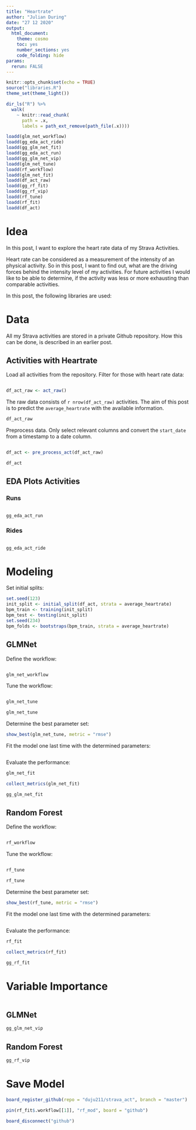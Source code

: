 ```yaml
---
title: "Heartrate"
author: "Julian During"
date: "27 12 2020"
output: 
  html_document: 
    theme: cosmo
    toc: yes
    number_sections: yes
    code_folding: hide
params:
  rerun: FALSE
---
```


```r
knitr::opts_chunk$set(echo = TRUE)
source("libraries.R")
theme_set(theme_light())

dir_ls("R") %>% 
  walk(
    ~ knitr::read_chunk(
      path = .x,
      labels = path_ext_remove(path_file(.x))))
```

```r
loadd(glm_net_workflow)
loadd(gg_eda_act_ride)
loadd(gg_glm_net_fit)
loadd(gg_eda_act_run)
loadd(gg_glm_net_vip)
loadd(glm_net_tune)
loadd(rf_workflow)
loadd(glm_net_fit)
loadd(df_act_raw)
loadd(gg_rf_fit)
loadd(gg_rf_vip)
loadd(rf_tune)
loadd(rf_fit)
loadd(df_act)
```


# Idea

In this post, I want to explore the heart rate data of my Strava Activities.

Heart rate can be considered as a measurement of the intensity of an physical
activity.
So in this post, I want to find out, what are the driving forces behind the
intensity level of my activities. 
For future activities I would like to be able to determine, if the activity was
less or more exhausting than comparable activities.

In this post, the following libraries are used:

# Data

All my Strava activities are stored in a private Github repository. How this
can be done, is described in an earlier post.

## Activities with Heartrate

Load all activities from the repository. Filter for those with heart rate data:

```r
```

```r
df_act_raw <- act_raw()
```

The raw data consists of `r nrow(df_act_raw)` activities. The aim of this post
is to predict the `average_heartrate` with the available information.

```r
df_act_raw
```

Preprocess data. Only select relevant columns and convert the `start_date` from
a timestamp to a date column.

```r
```

```r
df_act <- pre_process_act(df_act_raw)
```

```r
df_act
```


## EDA Plots Activities {.tabset}

### Runs

```r
```

```r
gg_eda_act_run
```

### Rides

```r
```

```r
gg_eda_act_ride
```

# Modeling {.tabset}

Set initial splits:

```r
set.seed(123)
init_split <- initial_split(df_act, strata = average_heartrate)
bpm_train <- training(init_split)
bpm_test <- testing(init_split)
set.seed(234)
bpm_folds <- bootstraps(bpm_train, strata = average_heartrate)
```

## GLMNet

Define the workflow:

```r
```

```r
glm_net_workflow
```

Tune the workflow:

```r
```

```r
glm_net_tune
```

```r
glm_net_tune
```

Determine the best parameter set:

```r
show_best(glm_net_tune, metric = "rmse")
```


Fit the model one last time with the determined parameters:

```r
```

Evaluate the performance:

```r
glm_net_fit
```

```r
collect_metrics(glm_net_fit)
```

```r
gg_glm_net_fit
```

## Random Forest

Define the workflow:

```r
```

```r
rf_workflow
```

Tune the workflow:

```r
```

```r
rf_tune
```

```r
rf_tune
```

Determine the best parameter set:

```r
show_best(rf_tune, metric = "rmse")
```


Fit the model one last time with the determined parameters:

```r
```

Evaluate the performance:

```r
rf_fit
```

```r
collect_metrics(rf_fit)
```

```r
gg_rf_fit
```

# Variable Importance {.tabset}

```r
```

## GLMNet

```r
gg_glm_net_vip
```

## Random Forest

```r
gg_rf_vip
```

# Save Model

```r
board_register_github(repo = "duju211/strava_act", branch = "master")

pin(rf_fit$.workflow[[1]], "rf_mod", board = "github")

board_disconnect("github")
```

